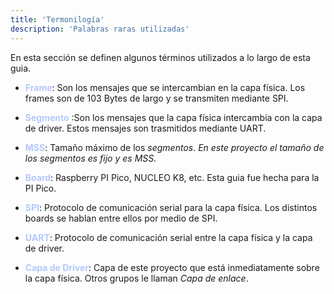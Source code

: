 ```yaml
---
title: 'Termonilogía'
description: 'Palabras raras utilizadas'
---
```



En esta sección se definen algunos términos utilizados a lo largo de esta guia.

 - <span style="color:#b4c8fd">**Frame**</span>: Son los mensajes que se 
 intercambian en la capa física. Los frames son  de 103 Bytes de largo y se transmiten mediante SPI.
 
 - <span style="color:#b4c8fd">**Segmento**</span> :Son los mensajes que la capa física
 intercambia con la capa de driver. Estos mensajes son trasmitidos mediante UART.

 - <span style="color:#b4c8fd">**MSS**</span>: Tamaño máximo de los *segmentos*. _En este proyecto
 el tamaño de los segmentos es fijo y es MSS._

 - <span style="color:#b4c8fd">**Board**</span>: Raspberry PI Pico, NUCLEO K8, etc. Esta guia
 fue hecha para la PI Pico. 

 - <span style="color:#b4c8fd">**SPI**</span>: Protocolo de comunicación serial para la
 capa física. Los distintos boards se hablan entre ellos por medio de SPI.

 - <span style="color:#b4c8fd">**UART**</span>: Protocolo de comunicación serial entre la
 capa física y la capa de driver.
 - <span style="color:#b4c8fd">**Capa de Driver**</span>: Capa de este proyecto que está
 inmediatamente sobre la capa física. Otros grupos le llaman *Capa de enlace*.
